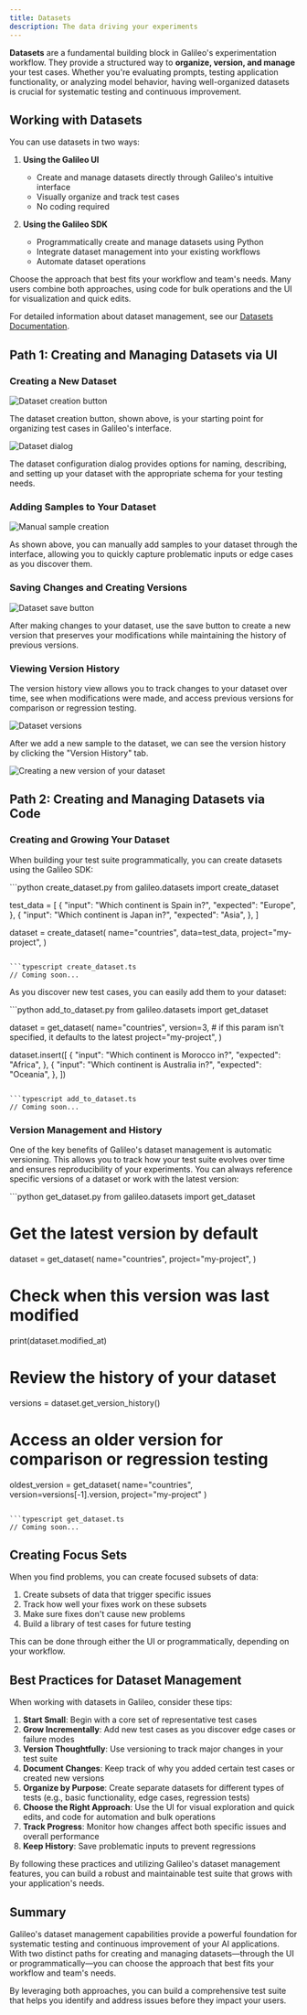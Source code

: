 ```yaml
---
title: Datasets
description: The data driving your experiments
---
```



**Datasets** are a fundamental building block in Galileo's experimentation workflow. They provide a structured way to **organize, version, and manage** your test cases. Whether you're evaluating prompts, testing application functionality, or analyzing model behavior, having well-organized datasets is crucial for systematic testing and continuous improvement.

## Working with Datasets

You can use datasets in two ways:

1. **Using the Galileo UI**
   - Create and manage datasets directly through Galileo's intuitive interface
   - Visually organize and track test cases
   - No coding required

2. **Using the Galileo SDK**
   - Programmatically create and manage datasets using Python
   - Integrate dataset management into your existing workflows
   - Automate dataset operations

Choose the approach that best fits your workflow and team's needs. Many users combine both approaches, using code for bulk operations and the UI for visualization and quick edits.

For detailed information about dataset management, see our [Datasets Documentation](/sdk-api/python/experimentation/datasets).

## Path 1: Creating and Managing Datasets via UI

### Creating a New Dataset

![Dataset creation button](/images/dataset-create-button.png)

The dataset creation button, shown above, is your starting point for organizing test cases in Galileo's interface.

![Dataset dialog](/images/dataset-dialog.png)

The dataset configuration dialog provides options for naming, describing, and setting up your dataset with the appropriate schema for your testing needs.

### Adding Samples to Your Dataset

![Manual sample creation](/images/dataset-manual-sample.png)

As shown above, you can manually add samples to your dataset through the interface, allowing you to quickly capture problematic inputs or edge cases as you discover them.

### Saving Changes and Creating Versions

![Dataset save button](/images/dataset-save-button.png)


After making changes to your dataset, use the save button to create a new version that preserves your modifications while maintaining the history of previous versions.

### Viewing Version History
The version history view allows you to track changes to your dataset over time, see when modifications were made, and access previous versions for comparison or regression testing.

![Dataset versions](/images/dataset-versions.png)

After we add a new sample to the dataset, we can see the version history by clicking the "Version History" tab.

![Creating a new version of your dataset](/images/dataset-versions-new-version.png)

## Path 2: Creating and Managing Datasets via Code

### Creating and Growing Your Dataset

When building your test suite programmatically, you can create datasets using the Galileo SDK:

<CodeGroup>
```python create_dataset.py
from galileo.datasets import create_dataset

test_data = [
    {
        "input": "Which continent is Spain in?",
        "expected": "Europe",
    },
    {
        "input": "Which continent is Japan in?",
        "expected": "Asia",
    },
]

dataset = create_dataset(
    name="countries", 
    data=test_data,
    project="my-project",
)
```

```typescript create_dataset.ts
// Coming soon...
```
</CodeGroup>

As you discover new test cases, you can easily add them to your dataset:

<CodeGroup>
```python add_to_dataset.py
from galileo.datasets import get_dataset

dataset = get_dataset(
    name="countries",
    version=3, # if this param isn't specified, it defaults to the latest
    project="my-project",
)

dataset.insert([
    {
        "input": "Which continent is Morocco in?",
        "expected": "Africa",
    },
    {
        "input": "Which continent is Australia in?",
        "expected": "Oceania",
    },
])
```

```typescript add_to_dataset.ts
// Coming soon...
```
</CodeGroup>

### Version Management and History

One of the key benefits of Galileo's dataset management is automatic versioning. This allows you to track how your test suite evolves over time and ensures reproducibility of your experiments. You can always reference specific versions of a dataset or work with the latest version:

<CodeGroup>
```python get_dataset.py
from galileo.datasets import get_dataset

# Get the latest version by default
dataset = get_dataset(
    name="countries",
    project="my-project",
)

# Check when this version was last modified
print(dataset.modified_at)

# Review the history of your dataset
versions = dataset.get_version_history()

# Access an older version for comparison or regression testing
oldest_version = get_dataset(
    name="countries",
    version=versions[-1].version,
    project="my-project"
)
```

```typescript get_dataset.ts
// Coming soon...
```
</CodeGroup>

## Creating Focus Sets

When you find problems, you can create focused subsets of data:

1. Create subsets of data that trigger specific issues
2. Track how well your fixes work on these subsets
3. Make sure fixes don't cause new problems
4. Build a library of test cases for future testing

This can be done through either the UI or programmatically, depending on your workflow.

## Best Practices for Dataset Management

When working with datasets in Galileo, consider these tips:

1. **Start Small**: Begin with a core set of representative test cases
2. **Grow Incrementally**: Add new test cases as you discover edge cases or failure modes
3. **Version Thoughtfully**: Use versioning to track major changes in your test suite
4. **Document Changes**: Keep track of why you added certain test cases or created new versions
5. **Organize by Purpose**: Create separate datasets for different types of tests (e.g., basic functionality, edge cases, regression tests)
6. **Choose the Right Approach**: Use the UI for visual exploration and quick edits, and code for automation and bulk operations
7. **Track Progress**: Monitor how changes affect both specific issues and overall performance
8. **Keep History**: Save problematic inputs to prevent regressions

By following these practices and utilizing Galileo's dataset management features, you can build a robust and maintainable test suite that grows with your application's needs.

## Summary

Galileo's dataset management capabilities provide a powerful foundation for systematic testing and continuous improvement of your AI applications. With two distinct paths for creating and managing datasets—through the UI or programmatically—you can choose the approach that best fits your workflow and team's needs.

By leveraging both approaches, you can build a comprehensive test suite that helps you identify and address issues before they impact your users.